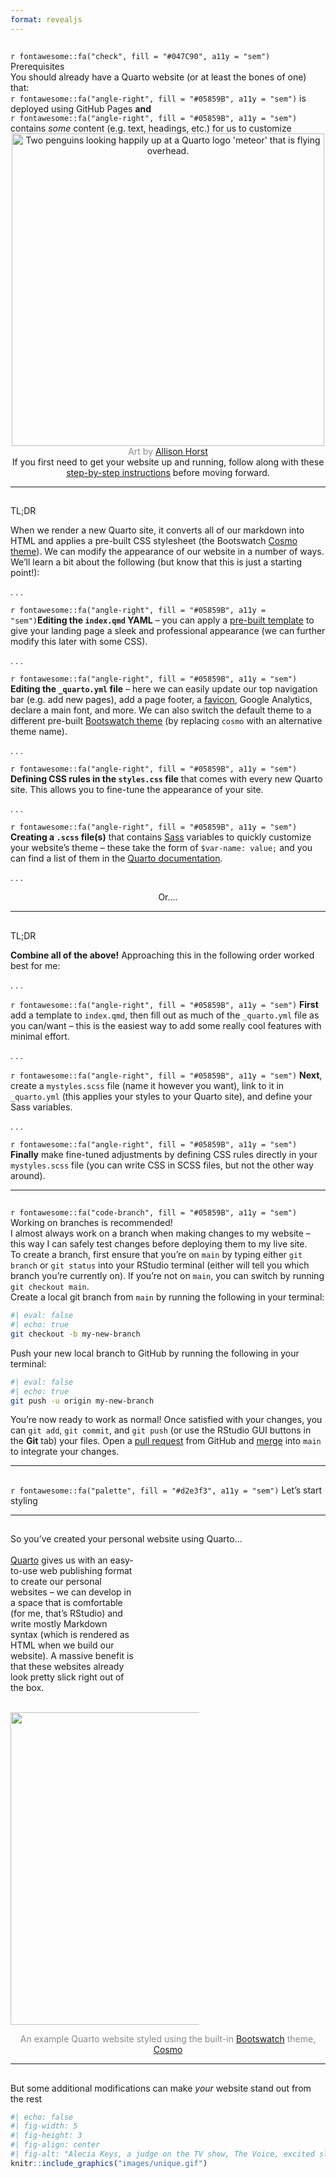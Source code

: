 ```yaml
---
format: revealjs
---
```


## {#prerequisites data-menu-title="Prerequisites"}

<div class="slide-title">`r fontawesome::fa("check", fill = "#047C90", a11y = "sem")` Prerequisites</div>

<div class="body-text topbr">You should already have a Quarto website (or at least the bones of one) that:</div>

<div class="body-text">`r fontawesome::fa("angle-right", fill = "#05859B", a11y = "sem")` is deployed using GitHub Pages **and**</div>
<div class="body-text">`r fontawesome::fa("angle-right", fill = "#05859B", a11y = "sem")` contains *some* content (e.g. text, headings, etc.) for us to customize</div>

<center><img src="images/penguins_meteor.png" alt="Two penguins looking happily up at a Quarto logo 'meteor' that is flying overhead." width="500"/></center>

<center><div class="caption-text"><span style='color: #868A8F;'>Art by [Allison Horst](https://github.com/allisonhorst/stats-illustrations)</span></div></center>

<center><div class="caption-text topbr">If you first need to get your website up and running, follow along with these [step-by-step instructions](https://ucsb-meds.github.io/creating-quarto-websites/) before moving forward.</div></center>

---

## {#tldr1 data-menu-title="TL;DR"}

<p class="slide-title">TL;DR</p>

<div class="body-text topbr">When we render a new Quarto site, it converts all of our markdown into HTML and applies a pre-built CSS stylesheet (the Bootswatch [Cosmo theme](https://bootswatch.com/cosmo/)). We can modify the appearance of our website in a number of ways. We'll learn a bit about the following (but know that this is just a starting point!):</div>

. . . 

<div class="caption-text bottombr">`r fontawesome::fa("angle-right", fill = "#05859B", a11y = "sem")`**Editing the `index.qmd` YAML** -- you can apply a [pre-built template](https://quarto.org/docs/websites/website-about.html#templates) to give your landing page a sleek and professional appearance (we can further modify this later with some CSS).</div>

. . .

<div class="caption-text bottombr">`r fontawesome::fa("angle-right", fill = "#05859B", a11y = "sem")`  **Editing the `_quarto.yml` file** -- here we can easily update our top navigation bar (e.g. add new pages), add a page footer, a [favicon](https://en.wikipedia.org/wiki/Favicon), Google Analytics, declare a main font, and more. We can also switch the default theme to a different pre-built [Bootswatch theme](https://bootswatch.com/) (by replacing `cosmo` with an alternative theme name).</div>

. . . 

<div class="caption-text bottombr">`r fontawesome::fa("angle-right", fill = "#05859B", a11y = "sem")` **Defining CSS rules in the `styles.css` file** that comes with every new Quarto site. This allows you to fine-tune the appearance of your site.</div>

. . . 

<div class="caption-text bottombr">`r fontawesome::fa("angle-right", fill = "#05859B", a11y = "sem")`  **Creating a `.scss` file(s)** that contains [Sass](https://sass-lang.com/) variables to quickly customize your website's theme -- these take the form of `$var-name: value;` and you can find a list of them in the [Quarto documentation](https://quarto.org/docs/output-formats/html-themes.html#sass-variables).</div>


. . .

<center><p class="large-body-text">Or....</p></center>

---

## {#tldr2 data-menu-title="TL;DR"}

<p class="slide-title">TL;DR</p>

<div class="body-text topbr bottombr">**Combine all of the above!** Approaching this in the following order worked best for me:</div>

. . .

<div class="caption-text bottombr">`r fontawesome::fa("angle-right", fill = "#05859B", a11y = "sem")` **First** add a template to `index.qmd`, then fill out as much of the `_quarto.yml` file as you can/want -- this is the easiest way to add some really cool features with minimal effort.</div>

. . .

<div class="caption-text bottombr">`r fontawesome::fa("angle-right", fill = "#05859B", a11y = "sem")` **Next**, create a `mystyles.scss` file (name it however you want), link to it in `_quarto.yml` (this applies your styles to your Quarto site), and define your Sass variables.</div>

. . .

<div class="caption-text bottombr">`r fontawesome::fa("angle-right", fill = "#05859B", a11y = "sem")` **Finally** make fine-tuned adjustments by defining CSS rules directly in your `mystyles.scss` file (you can write CSS in SCSS files, but not the other way around).</div>

---

## {#branches data-menu-title="Use branches!"}

<div class="slide-title">`r fontawesome::fa("code-branch", fill = "#05859B", a11y = "sem")` Working on branches is recommended!</div>

<div class="caption-text topbr">I almost always work on a branch when making changes to my website -- this way I can safely test changes before deploying them to my live site.</div>

<div class="caption-text topbr">To create a branch, first ensure that you're on `main` by typing either `git branch` or `git status` into your RStudio terminal (either will tell you which branch you're currently on). If you're not on `main`, you can switch by running `git checkout main`.</div>

<div class="caption-text topbr bottombr">Create a local git branch from `main` by running the following in your terminal:</div>
```bash
#| eval: false
#| echo: true
git checkout -b my-new-branch
```

<div class="caption-text topbr bottombr">Push your new local branch to GitHub by running the following in your terminal:</div>
```bash
#| eval: false
#| echo: true
git push -u origin my-new-branch
```

<div class="caption-text topbr">You're now ready to work as normal! Once satisfied with your changes, you can `git add`, `git commit`, and `git push` (or use the RStudio GUI buttons in the **Git** tab) your files. Open a [pull request](https://docs.github.com/en/pull-requests/collaborating-with-pull-requests/proposing-changes-to-your-work-with-pull-requests/about-pull-requests) from GitHub and [merge](https://docs.github.com/en/pull-requests/collaborating-with-pull-requests/incorporating-changes-from-a-pull-request/merging-a-pull-request) into `main` to integrate your changes.</div>

---

##  {#lets-start-styling data-menu-title="Let's start styling" background="#053660"}

<div class="page-center">
<div class="custom-subtitle">`r fontawesome::fa("palette", fill = "#d2e3f3", a11y = "sem")` Let's start styling</div>
</div>

---

## {#so-youve-created-a-website data-menu-title="So you've created a Quarto website..."}

<div class="slide-title">So you've created your personal website using Quarto...</div>

::: {.column width="40%"}
<br>
<div class="body-text topbr">[Quarto](https://quarto.org/) gives us with an easy-to-use web publishing format to create our personal websites -- we can develop in a space that is comfortable (for me, that's RStudio) and write mostly Markdown syntax (which is rendered as HTML when we build our website). A massive benefit is that these websites already look pretty slick right out of the box.</div>
:::

::: {.column width="60%"}
<br>
<img src="images/website_noCSS.png" width="500"/>
:::

<center><div class="caption-text"><span style = 'color: #868A8F;'>An example Quarto website styled using the built-in [Bootswatch](https://bootswatch.com/) theme, [Cosmo](https://bootswatch.com/cosmo/)</span></div></center>

---

## {#modify-to-stand-out data-menu-title="Make your website stand stand out"}

<div class="slide-title">But some additional modifications can make *your* website stand out from the rest</div>

```r
#| echo: false
#| fig-width: 5
#| fig-height: 3
#| fig-align: center
#| fig-alt: "Alecia Keys, a judge on the TV show, The Voice, excited slams her hands down and stands up saying, 'There is nobody like you!'" 
knitr::include_graphics("images/unique.gif")
```



